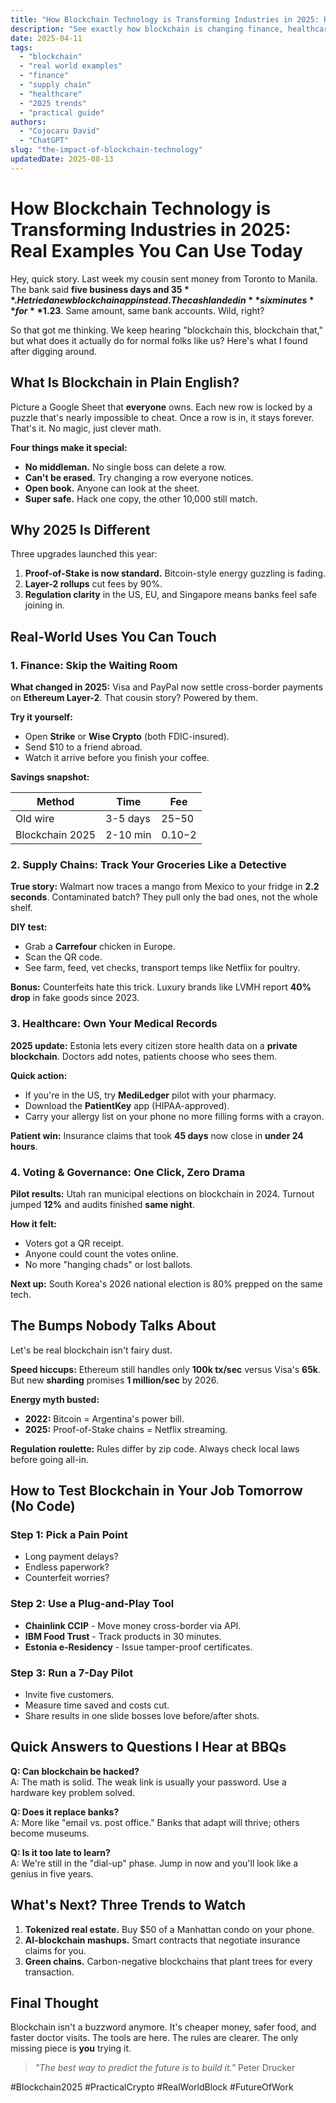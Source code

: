```yaml
---
title: "How Blockchain Technology is Transforming Industries in 2025: Real Examples You Can Use Today"
description: "See exactly how blockchain is changing finance, healthcare, and supply chains right now. Get simple steps to test it in your own work no tech degree needed."
date: 2025-04-11
tags:
  - "blockchain"
  - "real world examples"
  - "finance"
  - "supply chain"
  - "healthcare"
  - "2025 trends"
  - "practical guide"
authors:
  - "Cojocaru David"
  - "ChatGPT"
slug: "the-impact-of-blockchain-technology"
updatedDate: 2025-08-13
---
```


# How Blockchain Technology is Transforming Industries in 2025: Real Examples You Can Use Today

Hey, quick story. Last week my cousin sent money from Toronto to Manila. The bank said **five business days and $35**. He tried a new blockchain app instead. The cash landed in **six minutes** for **$1.23**. Same amount, same bank accounts. Wild, right?

So that got me thinking. We keep hearing "blockchain this, blockchain that," but what does it actually do for normal folks like us? Here's what I found after digging around.

## What Is Blockchain in Plain English?

Picture a Google Sheet that **everyone** owns. Each new row is locked by a puzzle that's nearly impossible to cheat. Once a row is in, it stays forever. That's it. No magic, just clever math.

**Four things make it special:**

- **No middleman.** No single boss can delete a row.  
- **Can't be erased.** Try changing a row everyone notices.  
- **Open book.** Anyone can look at the sheet.  
- **Super safe.** Hack one copy, the other 10,000 still match.

## Why 2025 Is Different

Three upgrades launched this year:

1. **Proof-of-Stake is now standard.** Bitcoin-style energy guzzling is fading.  
2. **Layer-2 rollups** cut fees by 90%.  
3. **Regulation clarity** in the US, EU, and Singapore means banks feel safe joining in.

## Real-World Uses You Can Touch

### 1. **Finance: Skip the Waiting Room**

**What changed in 2025:** Visa and PayPal now settle cross-border payments on **Ethereum Layer-2**. That cousin story? Powered by them.

**Try it yourself:**

- Open **Strike** or **Wise Crypto** (both FDIC-insured).  
- Send $10 to a friend abroad.  
- Watch it arrive before you finish your coffee.

**Savings snapshot:**

| Method | Time | Fee |
|--------|------|-----|
| Old wire | 3-5 days | $25-$50 |
| Blockchain 2025 | 2-10 min | $0.10-$2 |

### 2. **Supply Chains: Track Your Groceries Like a Detective**

**True story:** Walmart now traces a mango from Mexico to your fridge in **2.2 seconds**. Contaminated batch? They pull only the bad ones, not the whole shelf.

**DIY test:**

- Grab a **Carrefour** chicken in Europe.  
- Scan the QR code.  
- See farm, feed, vet checks, transport temps like Netflix for poultry.

**Bonus:** Counterfeits hate this trick. Luxury brands like LVMH report **40% drop** in fake goods since 2023.

### 3. **Healthcare: Own Your Medical Records**

**2025 update:** Estonia lets every citizen store health data on a **private blockchain**. Doctors add notes, patients choose who sees them.

**Quick action:**

- If you're in the US, try **MediLedger** pilot with your pharmacy.  
- Download the **PatientKey** app (HIPAA-approved).  
- Carry your allergy list on your phone no more filling forms with a crayon.

**Patient win:** Insurance claims that took **45 days** now close in **under 24 hours**.

### 4. **Voting & Governance: One Click, Zero Drama**

**Pilot results:** Utah ran municipal elections on blockchain in 2024. Turnout jumped **12%** and audits finished **same night**.

**How it felt:**

- Voters got a QR receipt.  
- Anyone could count the votes online.  
- No more "hanging chads" or lost ballots.

**Next up:** South Korea's 2026 national election is 80% prepped on the same tech.

## The Bumps Nobody Talks About

Let's be real blockchain isn't fairy dust.

**Speed hiccups:** Ethereum still handles only **100k tx/sec** versus Visa's **65k**. But new **sharding** promises **1 million/sec** by 2026.

**Energy myth busted:**  
- **2022:** Bitcoin = Argentina's power bill.  
- **2025:** Proof-of-Stake chains = Netflix streaming.

**Regulation roulette:** Rules differ by zip code. Always check local laws before going all-in.

## How to Test Blockchain in Your Job Tomorrow (No Code)

### Step 1: Pick a Pain Point
- Long payment delays?  
- Endless paperwork?  
- Counterfeit worries?

### Step 2: Use a Plug-and-Play Tool
- **Chainlink CCIP** - Move money cross-border via API.  
- **IBM Food Trust** - Track products in 30 minutes.  
- **Estonia e-Residency** - Issue tamper-proof certificates.

### Step 3: Run a 7-Day Pilot
- Invite five customers.  
- Measure time saved and costs cut.  
- Share results in one slide bosses love before/after shots.

## Quick Answers to Questions I Hear at BBQs

**Q: Can blockchain be hacked?**  
A: The math is solid. The weak link is usually your password. Use a hardware key problem solved.

**Q: Does it replace banks?**  
A: More like "email vs. post office." Banks that adapt will thrive; others become museums.

**Q: Is it too late to learn?**  
A: We're still in the "dial-up" phase. Jump in now and you'll look like a genius in five years.

## What's Next? Three Trends to Watch

1. **Tokenized real estate.** Buy $50 of a Manhattan condo on your phone.  
2. **AI-blockchain mashups.** Smart contracts that negotiate insurance claims for you.  
3. **Green chains.** Carbon-negative blockchains that plant trees for every transaction.

## Final Thought

Blockchain isn't a buzzword anymore. It's cheaper money, safer food, and faster doctor visits. The tools are here. The rules are clearer. The only missing piece is **you** trying it.

> _"The best way to predict the future is to build it."_   Peter Drucker

#Blockchain2025 #PracticalCrypto #RealWorldBlock #FutureOfWork